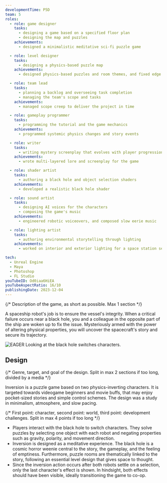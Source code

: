 ```yaml
---
developmentTime: P5D
team: 5
roles:
  - role: game designer
    tasks:
      - designing a game based on a specified floor plan
      - designing the map and puzzles
    achievements:
      - designed a minimalistic meditative sci-fi puzzle game

  - role: level designer
    tasks:
      - designing a physics-based puzzle map
    achievements:
      - designed physics-based puzzles and room themes, and fixed edge cases and difficulty after playtests

  - role: team lead
    tasks:
      - planning a backlog and overseeing task completion
      - managing the team's scope and tasks
    achievements:
      - managed scope creep to deliver the project in time

  - role: gameplay programmer
    tasks:
      - programming the tutorial and the game mechanics
    achievements:
      - programmed systemic physics changes and story events

  - role: writer
    tasks:
      - writing mystery screenplay that evolves with player progression
    achievements:
      - wrote multi-layered lore and screenplay for the game

  - role: shader artist
    tasks:
      - authoring a black hole and object selection shaders
    achievements:
      - developed a realistic black hole shader

  - role: sound artist
    tasks:
      - designing AI voices for the characters
      - composing the game's music
    achievements:
      - engineered robotic voiceovers, and composed slow eerie music

  - role: lighting artist
    tasks:
      - authoring environmental storytelling through lighting
    achievements:
      - worked on interior and exterior lighting for a space station setting

tech:
  - Unreal Engine
  - Maya
  - Photoshop
  - FL Studio
youTubeID: Od0iaa6HiEA
youTubeAspectRatio: 16/10
publishingDate: 2023-12-04
---
```


{/* Description of the game, as short as possible. Max 1 section */}

A spaceship robot's job is to ensure the vessel's integrity. When a critical failure occurs near a black hole, you and a colleague in the opposite part of the ship are woken up to fix the issue. Mysteriously armed with the power of altering physical properties, you will uncover the spacecraft's story and secure its trajectory.

![EAGER Looking at the black hole switches characters.](./inversion-game.png)

## Design

{/* Genre, target, and goal of the design. Split in max 2 sections if too long, divided by a media */}

Inversion is a puzzle game based on two physics-inverting characters. It is targeted towards videogame beginners and movie buffs, that may enjoy pocket-sized stories and simple control schemes. The design was a study in minimalism, atmosphere, and slow pacing.

{/* First point: character, second point: world, third point: development challenges. Split in max 4 points if too long */}

- Players interact with the black hole to switch characters. They solve puzzles by selecting one object with each robot and negating properties such as gravity, polarity, and movement direction.
- Inversion is designed as a meditative experience. The black hole is a cosmic horror weenie central to the story, the gameplay, and the feeling of emptiness. Furthermore, puzzle rooms are thematically linked to the story, following an essential level design that gives space to thought.
- Since the inversion action occurs after both robots settle on a selection, only the last character's effect is shown. In hindsight, both effects should have been visible, ideally transitioning the game to co-op.

